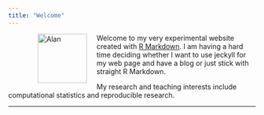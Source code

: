 ```yaml
---
title: "Welcome"
---
```


<figure>
<img src="./images/AlanBW.jpg" alt="Alan" align="left" hspace="20" style="width:100px;height:100px;">
</figure>
 
Welcome to my very experimental website created with [R Markdown](http://rmarkdown.rstudio.com/index.html).  I am having a hard time deciding whether I want to use jeckyll for my web page and have a blog or just stick with straight R Markdown.

My research and teaching interests include computational statistics and reproducible research.



* * *
